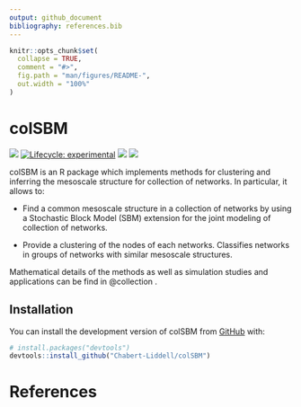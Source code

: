 ```yaml
---
output: github_document
bibliography: references.bib
---
```


<!-- README.md is generated from README.Rmd. Please edit that file -->

```r
knitr::opts_chunk$set(
  collapse = TRUE,
  comment = "#>",
  fig.path = "man/figures/README-",
  out.width = "100%"
)
```

# colSBM

<!-- badges: start -->
[![](https://img.shields.io/badge/devel%20version-0.1.0-green.svg)](https://github.com/colSBM)
[![Lifecycle: experimental](https://img.shields.io/badge/lifecycle-experimental-orange.svg)](https://lifecycle.r-lib.org/articles/stages.html#experimental)
[![](https://img.shields.io/github/last-commit/Chabert-Liddell/colSBM.svg)](https://github.com/Chabert-Liddell/colSBM/commits/main)
[![](https://img.shields.io/badge/doi-10.48550/arXiv.2206.00560-yellow.svg)](https://doi.org/10.48550/arXiv.2206.00560)
<!-- badges: end -->

colSBM is an R package which implements methods for clustering and inferring the
mesoscale structure for collection of networks. In particular, it allows to:

* Find a common mesoscale structure in a collection of networks by
using a Stochastic Block Model (SBM) extension for the joint modeling of
collection of networks.

* Provide a clustering of the nodes of each networks.
Classifies networks in groups of networks with similar mesoscale structures.

Mathematical details of the methods as well as simulation studies and
applications can be find in @collection .

## Installation

You can install the development version of colSBM from [GitHub](https://github.com/) with:

``` r
# install.packages("devtools")
devtools::install_github("Chabert-Liddell/colSBM")
```

# References
